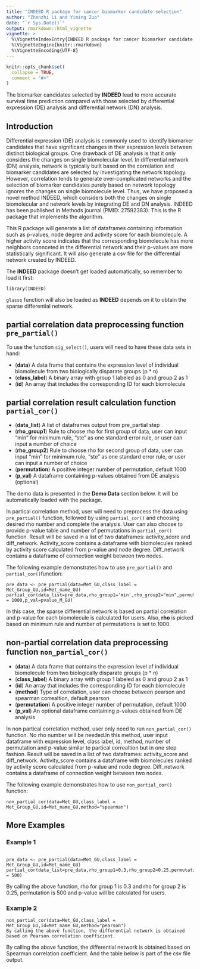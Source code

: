 ```yaml
---
title: "INDEED R package for cancer biomarker candidate selection"
author: "Zhenzhi Li and Yiming Zuo"
date: "`r Sys.Date()`"
output: rmarkdown::html_vignette
vignette: >
  %\VignetteIndexEntry{INDEED R package for cancer biomarker candidate selection}
  %\VignetteEngine{knitr::rmarkdown}
  %\VignetteEncoding{UTF-8}
---
```


```r
knitr::opts_chunk$set(
  collapse = TRUE,
  comment = "#>"
)
```
The biomarker candidates selected by **INDEED** lead to more accurate survival time prediction compared with those selected by differential expression (DE) analysis and differential network (DN) analysis.

## Introduction
Differential expression (DE) analysis is commonly used to identify biomarker candidates that have significant changes in their expression levels between distinct biological groups. One drawback of DE analysis is that it only considers the changes on single biomolecular level. In differential network (DN) analysis, network is typically built based on the correlation and biomarker candidates are selected by investigating the network topology. However, correlation tends to generate over-complicated networks and the selection of biomarker candidates purely based on network topology ignores the changes on single biomolecule level. Thus, we have proposed a novel method INDEED, which considers both the changes on single biomolecular and network levels by integrating DE and DN analysis. INDEED has been published in Methods journal (PMID: 27592383). This is the R package that implements the algorithm.


This R package will generate a list of dataframes containing information such as p-values, node degree and activity score for each biomolecule. A higher activity score indicates that the corresponding biomolecule has more neighbors connceted in the differential network and their p-values are more statistically significant. It will also generate a csv file for the differential network created by INDEED.

The **INDEED** package doesn't get loaded automatically, so remember to load it first:

```
library(INDEED)
```
`glasso` function will also be loaded as **INDEED** depends on it to obtain the sparse differential network.


## partial correlation data preprocessing function `pre_partial()`
To use the function `sig_select()`, users will need to have these data sets in hand:

- (**data**) A data frame that contains the expression level of individual biomolecule from two biologically disparate groups (p * n)
- (**class_label**) A binary array with group 1 labeled as 0 and  group 2 as 1
- (**id**) An array that includes the corresponding ID for each biomolecule

## partial correlation result calculation function `partial_cor()`
- (**data_list**) A list of dataframes output from pre_partial step
- (**rho_group1**) Rule to choose rho for first group of data, user can input "min" for minimum rule, "ste" as one standard error rule, or user can input a number of choice
- (**rho_group2**) Rule to choose rho for second group of data, user can input "min" for minimum rule, "ste" as one standard error rule, or user can input a number of choice
- (**permutation**) A positive integer number of permutation, default 1000
- (**p_val**) A dataframe containing p-values obtained from DE analysis (optional)

The demo data is presented in the **Demo Data** section below. It will be automatically loaded with the package.

In partical correlation method, user will need to preprocess the data using `pre_partial()` function, followed by using `partial_cor()` and choosing desired rho number and complete the analysis. User can also choose to provide p-value table and number of permutations in `partial_cor()` function. Result will be saved in a list of two dataframes: activity_score and diff_network. Activity_score contains a dataframe with biomolecules ranked by activity score calculated from p-value and node degree. Diff_network contains a dataframe of connection weight between two nodes.


The following example demonstrates how to use `pre_partial()` and `partial_cor()`function:



```
pre_data <- pre_partial(data=Met_GU,class_label = Met_Group_GU,id=Met_name_GU)
partial_cor(data_list=pre_data,rho_group1='min',rho_group2="min",permutation = 1000,p_val=pvalue_M_GU)
```

In this case, the sparse differential network is based on partial correlation and p-value for each biomolecule is calculated for users. Also, **rho** is picked based on minimum rule and number of permutations is set to 1000.

## non-partial correlation data preprocessing function `non_partial_cor()`

- (**data**) A data frame that contains the expression level of individual biomolecule from two biologically disparate groups (p * n)
- (**class_label**) A binary array with group 1 labeled as 0 and  group 2 as 1
- (**id**) An array that includes the corresponding ID for each biomolecule
- (**method**) Type of correlation, user can choose between pearson and spearman correaltion, default pearson
- (**permutation**) A positive integer number of permutation, default 1000
- (**p_val**) An optional dataframe containing p-values obtained from DE analysis


In non partical correlation method, user only need to run `non_partial_cor()` function. No rho number will be needed.In this method, user input dataframe with expression level, class label, id, method, number of permutation and p-value similar to partical correaltion but in one step fashion. Result will be saved in a list of two dataframes: activity_score and diff_network. Activity_score contains a dataframe with biomolecules ranked by activity score calculated from p-value and node degree. Diff_network contains a dataframe of connection weight between two nodes.


The following example demonstrates how to use `non_partial_cor()` function:



```
non_partial_cor(data=Met_GU,class_label = Met_Group_GU,id=Met_name_GU,method="spearman")

```


## More Examples

### Example 1
```

pre_data <- pre_partial(data=Met_GU,class_label = Met_Group_GU,id=Met_name_GU)
partial_cor(data_list=pre_data,rho_group1=0.3,rho_group2=0.25,permutation = 500)

```
By calling the above function, rho for group 1 is 0.3 and rho for group 2 is 0.25, permutation is 500 and p-value will be calculated for users.


### Example 2
```
non_partial_cor(data=Met_GU,class_label = Met_Group_GU,id=Met_name_GU,method="pearson")
By calling the above function, the differential network is obtained based on Pearson correlation coefficient.
```
By calling the above function, the differential network is obtained based on Spearman correlation coefficient. And the table below is part of the csv file output.
